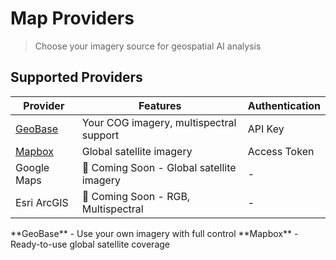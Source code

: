 
# Map Providers
> Choose your imagery source for geospatial AI analysis

## Supported Providers

| Provider | Features | Authentication |
|----------|----------|----------------|
| [GeoBase](./map-providers/geobase) | Your COG imagery, multispectral support | API Key |
| [Mapbox](./map-providers/mapbox) | Global satellite imagery | Access Token |
| Google Maps | 🚧 Coming Soon - Global satellite imagery | - |
| Esri ArcGIS | 🚧 Coming Soon - RGB, Multispectral | - |

<Callout type="info" emoji="💡">
  **GeoBase** - Use your own imagery with full control  
  **Mapbox** - Ready-to-use global satellite coverage
</Callout>
